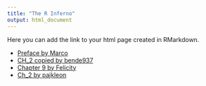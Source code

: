 ```yaml
---
title: "The R Inferno"
output: html_document
---
```


Here you can add the link to your html page created in RMarkdown.

- [Preface by Marco](preface.html)
- [CH_2 copied by bende937](Ch_2_bende937.html)
- [Chapter 9 by Felicity](Ch_9_feholm.html)
- [Ch_2 by pajkleon](Ch_X_pajkleon.html)